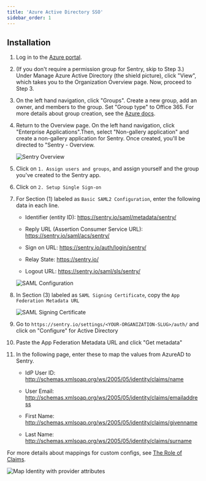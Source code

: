 ```yaml
---
title: 'Azure Active Directory SSO'
sidebar_order: 1
---
```


## Installation

1. Log in to the [Azure portal](https://portal.azure.com/).

2. (If you don't require a permission group for Sentry, skip to Step 3.) Under Manage Azure Active Directory (the shield picture), click "View", which takes you to the Organization Overview page. Now, proceed to Step 3.

3. On the left hand navigation, click "Groups". Create a new group, add an owner, and members to the group. Set "Group type" to Office 365. For more details about group creation, see the [Azure docs](https://docs.microsoft.com/en-us/azure/active-directory/fundamentals/active-directory-groups-create-azure-portal).

4. Return to the Overview page. On the left hand navigation, click "Enterprise Applications".Then, select "Non-gallery application" and create a non-gallery application for Sentry. Once created, you'll be directed to "Sentry - Overview.

    ![Sentry Overview](azure-sentry-overview.png)

5. Click on `1. Assign users and groups`, and assign yourself and the group you've created to the Sentry app.

6. Click on `2. Setup Single Sign-on`

7. For Section (1) labeled as `Basic SAML2 Configuration`, enter the following data in each line.    

    - Identifier (entity ID): https://sentry.io/saml/metadata/sentry/

    - Reply URL (Assertion Consumer Service URL): https://sentry.io/saml/acs/sentry/ 

    - Sign on URL: https://sentry.io/auth/login/sentry/

    - Relay State: https://sentry.io/

    - Logout URL: https://sentry.io/saml/sls/sentry/

    ![SAML Configuration](azure-basic-saml-configuration.png)

8. In Section (3) labeled as `SAML Signing Certificate`, copy the `App Federation Metadata URL`

    ![SAML Signing Certificate](azure-saml-signing-certificate.png)

9. Go to `https://sentry.io/settings/<YOUR-ORGANIZATION-SLUG>/auth/` and click on "Configure" for Active Directory

10. Paste the App Federation Metadata URL and click "Get metadata"

11. In the following page, enter these to map the values from AzureAD to Sentry.

    - IdP User ID: http://schemas.xmlsoap.org/ws/2005/05/identity/claims/name

    - User Email: http://schemas.xmlsoap.org/ws/2005/05/identity/claims/emailaddress

    - First Name: http://schemas.xmlsoap.org/ws/2005/05/identity/claims/givenname

    - Last Name: http://schemas.xmlsoap.org/ws/2005/05/identity/claims/surname

  For more details about mappings for custom configs, see [The Role of Claims](https://docs.microsoft.com/en-us/windows-server/identity/ad-fs/technical-reference/the-role-of-claims).

  ![Map Identity with provider attributes](azure-map-identity-provider-attributes.png)
